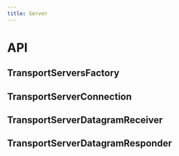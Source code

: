 ```yaml
---
title: Server
---
```


# API

## TransportServersFactory

## TransportServerConnection

## TransportServerDatagramReceiver

## TransportServerDatagramResponder